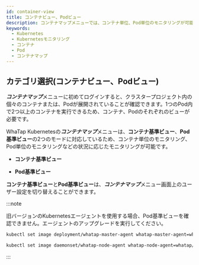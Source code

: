 ```yaml
---
id: container-view
title: コンテナビュー、Podビュー
description: コンテナマップメニューでは、コンテナ単位、Pod単位のモニタリングが可能です。
keywords:
  - Kubernetes
  - Kubernetesモニタリング
  - コンテナ
  - Pod
  - コンテナマップ
---
```


## カテゴリ選択(コンテナビュー、Podビュー)

***コンテナマップ***メニューに初めてログインすると、クラスタープロジェクト内の個々のコンテナまたは、Podが展開されていることが確認できます。1つのPod内で2つ以上のコンテナを実行できるため、コンテナ、Podのそれぞれのビューが必要です。

WhaTap Kubernetesの***コンテナマップ***メニューは、**コンテナ基準ビュー**、**Pod基準ビュー**の2つのモードに対応しているため、コンテナ単位のモニタリング、Pod単位のモニタリングなどの状況に応じたモニタリングが可能です。

- **コンテナ基準ビュー**

  <ImgLang img='whatap_kubernetes_container_map_container_category.png' desc='コンテナ基準ビュー' />

- **Pod基準ビュー**

  <ImgLang img='whatap_kubernetes_container_map_pod_category.png' desc='Pod基準ビュー' />

**コンテナ基準ビュー**と**Pod基準ビュー**は、***コンテナマップ***メニュー画面上のユーザー設定を切り替えることができます。

:::note

旧バージョンのKubernetesエージェントを使用する場合、Pod基準ビューを確認できません。エージェントのアップグレードを実行してください。

```bash title='Master'
kubectl set image deployment/whatap-master-agent whatap-master-agent=whatap/kube_mon:{エージェントバージョン} -n whatap-monitoring
```

```bash title='Node'
kubectl set image daemonset/whatap-node-agent whatap-node-agent=whatap/kube_mon:{エージェントバージョン} -n whatap-monitoring
```

:::

